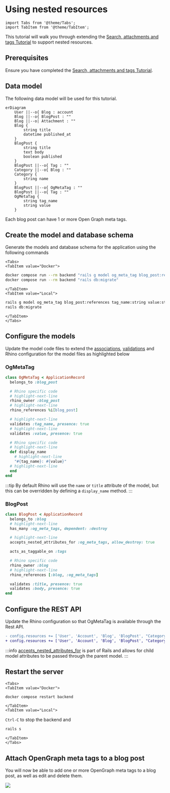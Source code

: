 # Using nested resources

```mdx-code-block
import Tabs from '@theme/Tabs';
import TabItem from '@theme/TabItem';
```

This tutorial will walk you through extending the [Search, attachments and tags Tutorial](./advanced) to support nested resources.

## Prerequisites

Ensure you have completed the [Search, attachments and tags Tutorial](./advanced).

## Data model

The following data model will be used for this tutorial.

```mermaid
erDiagram
    User ||--o{ Blog : account
    Blog ||--o{ BlogPost : ""
    Blog ||--o| Attachment : ""
    Blog {
        string title
        datetime published_at
    }
    BlogPost {
        string title
        text body
        boolean published
    }
    BlogPost ||--o{ Tag : ""
    Category ||--o{ Blog : ""
    Category {
        string name
    }
    BlogPost ||--o{ OgMetaTag : ""
    BlogPost ||--o{ Tag : ""
    OgMetaTag {
        string tag_name
        string value
    }
```

Each blog post can have 1 or more Open Graph meta tags.

## Create the model and database schema

Generate the models and database schema for the application using the following commands

```mdx-code-block
<Tabs>
<TabItem value="Docker">
```

```bash
docker compose run --rm backend "rails g model og_meta_tag blog_post:references tag_name:string value:string"
docker compose run --rm backend "rails db:migrate"
```

```mdx-code-block
</TabItem>
<TabItem value="Local">
```

```bash
rails g model og_meta_tag blog_post:references tag_name:string value:string
rails db:migrate
```

```mdx-code-block
</TabItem>
</Tabs>
```

## Configure the models

Update the model code files to extend the [associations](https://guides.rubyonrails.org/association_basics.html), [validations](https://guides.rubyonrails.org/active_record_validations.html) and Rhino configuration for the model files as highlighted below

### OgMetaTag

```ruby title="app/models/og_meta_tag.rb"
class OgMetaTag < ApplicationRecord
  belongs_to :blog_post

  # Rhino specific code
  # highlight-next-line
  rhino_owner :blog_post
  # highlight-next-line
  rhino_references %i[blog_post]

  # highlight-next-line
  validates :tag_name, presence: true
  # highlight-next-line
  validates :value, presence: true

  # Rhino specific code
  # highlight-next-line
  def display_name
    # highlight-next-line
    "#{tag_name}: #{value}"
  # highlight-next-line
  end
end
```

:::tip
By default Rhino will use the `name` or `title` attribute of the model, but this can be overridden by defining a `display_name` method.
:::

### BlogPost

```ruby title="app/models/blog_post.rb"
class BlogPost < ApplicationRecord
  belongs_to :blog
  # highlight-next-line
  has_many :og_meta_tags, dependent: :destroy

  # highlight-next-line
  accepts_nested_attributes_for :og_meta_tags, allow_destroy: true

  acts_as_taggable_on :tags

  # Rhino specific code
  rhino_owner :blog
  # highlight-next-line
  rhino_references [:blog, :og_meta_tags]

  validates :title, presence: true
  validates :body, presence: true
end
```

## Configure the REST API

Update the Rhino configuration so that OgMetaTag is available through the Rest API.

```diff title="config/initializers/rhino.rb"
- config.resources += ['User', 'Account', 'Blog', 'BlogPost', "Category"]
+ config.resources += ['User', 'Account', 'Blog', 'BlogPost', "Category", "OgMetaTag"]
```

:::info
[accepts_nested_attributes_for](https://api.rubyonrails.org/classes/ActiveRecord/NestedAttributes/ClassMethods.html#method-i-accepts_nested_attributes_for) is part of Rails and allows for child model attributes to be passed through the parent model.
:::

## Restart the server

```mdx-code-block
<Tabs>
<TabItem value="Docker">
```

```bash
docker compose restart backend
```

```mdx-code-block
</TabItem>
<TabItem value="Local">
```

`Ctrl-C` to stop the backend and

```bash
rails s
```

```mdx-code-block
</TabItem>
</Tabs>
```

## Attach OpenGraph meta tags to a blog post

You will now be able to add one or more OpenGraph meta tags to a blog post, as well as edit and delete them.

![](/img/tutorial_nested_og_meta_tags.png)
